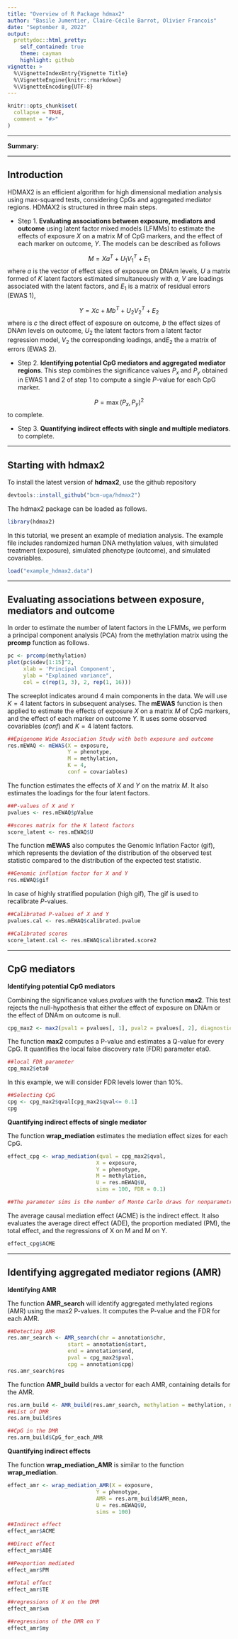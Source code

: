 ```yaml
---
title: "Overview of R Package hdmax2"
author: "Basile Jumentier, Claire-Cécile Barrot, Olivier Francois"
date: "September 8, 2022"
output:
  prettydoc::html_pretty:
    self_contained: true
    theme: cayman
    highlight: github
vignette: >
  %\VignetteIndexEntry{Vignette Title}
  %\VignetteEngine{knitr::rmarkdown}
  %\VignetteEncoding{UTF-8}
---
```


```r
knitr::opts_chunk$set(
  collapse = TRUE,
  comment = "#>"
)
```

***

**Summary:**

***

## Introduction 

HDMAX2 is an efficient algorithm for high dimensional mediation analysis using max-squared tests, considering CpGs and aggregated mediator regions. HDMAX2 is structured in three main steps.

- Step 1. **Evaluating associations between exposure, mediators and outcome** using latent factor mixed models (LFMMs) to estimate the effects of exposure $X$ on a matrix $M$ of CpG markers, and the effect of each marker on outcome, $Y$. The models can be described as follows

$$
 M=Xa^T +U_1V_1^T +E_1
$$
where $a$ is the vector of effect sizes of exposure on DNAm levels, $U$ a matrix formed of $K$ latent factors estimated simultaneously with $a$, $V$ are loadings associated with the latent factors, and  $E_1$ is a matrix of residual errors (EWAS 1),

$$
Y=Xc+Mb^T +U_2V_2^T +E_2 
$$
where is $c$ the direct effect of exposure on outcome, $b$ the effect sizes of DNAm levels on outcome, $U_2$ the latent factors from a latent factor regression model, $V_2$ the corresponding loadings, and$E_2$ the a matrix of errors (EWAS 2).

- Step 2. **Identifying potential CpG mediators and aggregated mediator regions**. This step combines the significance values $P_x$ and $P_y$ obtained in EWAS 1 and 2 of step 1 to compute a single  $P$-value for each CpG marker.

$$
P = \max(P_x, P_y)^2
$$
to complete. 

- Step 3. **Quantifying indirect effects with single and multiple mediators**.
to complete.


***
## Starting with hdmax2

To install the latest version of **hdmax2**, use the github repository 
```r
devtools::install_github("bcm-uga/hdmax2")
```
The hdmax2 package can be loaded as follows. 
```r
library(hdmax2)
```

In this tutorial, we present an example of mediation analysis. The example file includes randomized human DNA methylation values, with simulated treatment (exposure), simulated phenotype (outcome), and simulated covariables.  

```r
load("example_hdmax2.data")
```
***

## Evaluating associations between exposure, mediators and outcome

In order to estimate the number of latent factors in the LFMMs, we perform a principal component analysis (PCA) from the methylation matrix using the **prcomp** function as follows. 

```r
pc <- prcomp(methylation)
plot(pc$sdev[1:15]^2,
     xlab = 'Principal Component',
     ylab = "Explained variance",
     col = c(rep(1, 3), 2, rep(1, 16)))
```

The screeplot indicates around 4 main components in the data. We will use $K = 4$ latent factors in subsequent analyses. The **mEWAS** function is then applied to estimate the effects of exposure $X$ on a matrix $M$ of CpG markers, and the effect of each marker on outcome $Y$. It uses some observed covariables ($conf$) and $K = 4$ latent factors.

```r
##Epigenome Wide Association Study with both exposure and outcome
res.mEWAQ <- mEWAS(X = exposure,
                   Y = phenotype,
                   M = methylation,
                   K = 4,
                   conf = covariables) 
```

The function estimates the effects of $X$ and $Y$ on the matrix $M$. It also estimates the  loadings for the four latent factors.

```r
##P-values of X and Y
pvalues <- res.mEWAQ$pValue

##scores matrix for the K latent factors
score_latent <- res.mEWAQ$U

```

The function **mEWAS** also computes the Genomic Inflation Factor (gif), which represents the deviation of the distribution of the observed test statistic compared to the distribution of the expected test statistic.

```r
##Genomic inflation factor for X and Y
res.mEWAQ$gif
```

In case of highly stratified population (high gif), The gif is used to recalibrate $P$-values.

```r
##Calibrated P-values of X and Y
pvalues.cal <- res.mEWAQ$calibrated.pvalue

##Calibrated scores
score_latent.cal <- res.mEWAQ$calibrated.score2
```
***
## CpG mediators

**Identifying potential CpG mediators**

Combining the significance values $pvalues$ with the function **max2**. This test rejects the null-hypothesis that either the effect of exposure on DNAm or the effect of DNAm on outcome is null.

```r
cpg_max2 <- max2(pval1 = pvalues[, 1], pval2 = pvalues[, 2], diagnostic.plot = T)
```

The function **max2** computes a P-value and estimates a Q-value for every CpG. It quantifies the local false discovery rate (FDR) parameter eta0.

```r
##local FDR parameter
cpg_max2$eta0
```

In this example, we will consider FDR levels lower than 10%.


```r
##Selecting CpG
cpg <- cpg_max2$qval[cpg_max2$qval<= 0.1]
cpg
```

**Quantifying indirect effects of single mediator**

The function **wrap_mediation** estimates the mediation effect sizes for each CpG.
```r
effect_cpg <- wrap_mediation(qval = cpg_max2$qval,
                            X = exposure,
                            Y = phenotype,
                            M = methylation,
                            U = res.mEWAQ$U,
                            sims = 100, FDR = 0.1)

##The parameter sims is the number of Monte Carlo draws for nonparametric bootstrap or quasi-Bayesian approximation. 10000 is recommended, but we used 100 for the example.


```

The average causal mediation effect (ACME) is the indirect effect. It also evaluates the average direct effect (ADE), the proportion mediated (PM), the total effect, and the regressions of X on M and M on Y.

```r
effect_cpg$ACME
```
***
## Identifying aggregated mediator regions (AMR)

**Identifying AMR**

The function **AMR_search** will identify aggregated methylated regions (AMR) using the max2 P-values. It computes the P-value and the FDR for each AMR.

```r
##Detecting AMR
res.amr_search <- AMR_search(chr = annotation$chr,
                   start = annotation$start,
                   end = annotation$end,
                   pval = cpg_max2$pval,
                   cpg = annotation$cpg)
res.amr_search$res
```
The function **AMR_build** builds  a vector for each AMR, containing details for the AMR.

```r
res.arm_build <- AMR_build(res.amr_search, methylation = methylation, nb_cpg = 2)
##List of DMR
res.arm_build$res
```
```r
##CpG in the DMR
res.arm_build$CpG_for_each_AMR
```

**Quantifying indirect effects**

The function **wrap_mediation_AMR** is similar to the function **wrap_mediation**.
```r
effect_amr <- wrap_mediation_AMR(X = exposure,
                            Y = phenotype,
                            AMR = res.arm_build$AMR_mean,
                            U = res.mEWAQ$U,
                            sims = 100)
```

```r
##Indirect effect
effect_amr$ACME
```
```r
##Direct effect
effect_amr$ADE
```
```r
##Peoportion mediated
effect_amr$PM
```
```r
##Total effect
effect_amr$TE
```
```r
##regressions of X on the DMR
effect_amr$xm
```
```r
##regressions of the DMR on Y
effect_amr$my
```






